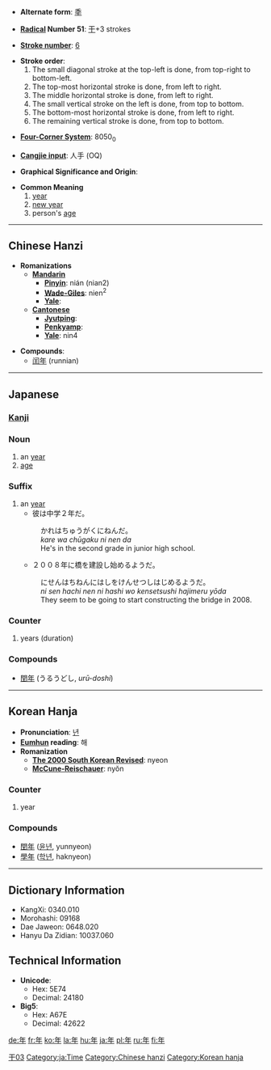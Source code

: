 * '''Alternate form''': [[秊]]

* '''[[Wiktionary:Chinese radical index| Radical]] Number 51''': [[Wiktionary:Chinese radical index 干|干]]+3 strokes

* '''[[Wiktionary:Chinese total strokes index|Stroke number]]''': [[Wiktionary:Chinese total strokes index 6|6]]

*'''Stroke order''':
*# The small diagonal stroke at the top-left is done, from top-right to bottom-left.
*# The top-most horizontal stroke is done, from left to right.
*# The middle horizontal stroke is done, from left to right.
*# The small vertical stroke on the left is done, from top to bottom.
*# The bottom-most horizontal stroke is done, from left to right.
*# The remaining vertical stroke is done, from top to bottom.

* '''[[Wiktionary:Chinese four corner index|Four-Corner System]]''': 8050<sub>0</sub>

* '''[[Wiktionary:Chinese Cangjie index|Cangjie input]]''': 人手 (OQ)

* '''Graphical Significance and Origin''': 

* '''Common Meaning'''
*# [[year]]
*# [[New Year|new year]]
*# person's [[age]]

----

== Chinese Hanzi ==

* '''Romanizations'''
** '''[[Mandarin]]'''
*** '''[[Pinyin]]''': nián (nian2)
*** '''[[Wade-Giles]]''': nien<sup>2</sup>
*** '''[[Yale]]''': 
** '''[[Cantonese]]'''
*** '''[[Jyutping]]''': 
*** '''[[Penkyamp]]''': 
*** '''[[Yale]]''': nin4

* '''Compounds''':
**[[闰年]] (runnian)

----

== Japanese ==
===[[Kanji]]===
[[Category:Grade 1 kanji|干03]]
{{kanji|[[ねん]] ([[nen]])|[[とし]] ([[toshi]]), [[みのる]] ([[minoru]]), [[よわい]] ([[yowai]])|rs=干03}}

===Noun===
{{ja-noun|k|hira=とし|rom=toshi}}
# an [[year]]
# [[age]]

===Suffix===
{{ja-pos|k|suffix|hira=ねん|rom=nen}}
# an [[year]]
#*彼は中学２年だ。
#:かれはちゅうがくにねんだ。
#:''kare wa chūgaku ni nen da''
#:He's in the second grade in junior high school.
#*２００８年に橋を建設し始めるようだ。
#:にせんはちねんにはしをけんせつしはじめるようだ。
#:''ni sen hachi nen ni hashi wo kensetsushi hajimeru yōda''
#:They seem to be going to start constructing the bridge in 2008.

===Counter===
{{ja-pos|k|counter|hira=ねん|rom=nen}}
# years (duration)

===Compounds===
*[[閏年]] (うるうどし, ''urū-doshi'')

[[Category:ja:Time]]
----

==Korean Hanja==
* '''Pronunciation''': [[년]]
* '''[[Eumhun]] reading''': 해
* '''Romanization'''
** '''[[The 2000 South Korean Revised Romanization|The 2000 South Korean Revised]]''': nyeon
** '''[[McCune-Reischauer]]''': nyŏn

===Counter===
#year

===Compounds===
*[[閏年]] ([[윤년]], yunnyeon)
*[[學年]] ([[학년]], haknyeon)

----

== Dictionary Information ==

* KangXi: 0340.010
* Morohashi: 09168
* Dae Jaweon: 0648.020
* Hanyu Da Zidian: 10037.060

== Technical Information ==

* '''Unicode''':
** Hex: 5E74
** Decimal: 24180
* '''Big5''':
** Hex: A67E
** Decimal: 42622

[[Category:Chinese hanzi]]
[[Category:Korean hanja]]

[[de:年]]
[[fr:年]]
[[ko:年]]
[[la:年]]
[[hu:年]]
[[ja:年]]
[[pl:年]]
[[ru:年]]
[[fi:年]]